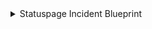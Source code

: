 <details>
<summary>Statuspage Incident Blueprint</summary>

```json showLineNumbers
{
  "identifier": "statuspageIncident",
  "title": "Statuspage Incident",
  "icon": "Alert",
  "description": "An incident reported on a Statuspage",
  "schema": {
    "properties": {
      "status": {
        "type": "string",
        "title": "Current Status",
        "enum": [
          "investigating",
          "identified",
          "monitoring",
          "resolved",
          "postmortem"
        ],
        "enumColors": {
          "investigating": "blue",
          "identified": "orange",
          "monitoring": "yellow",
          "resolved": "green",
          "postmortem": "purple"
        },
        "description": "Current status of the incident"
      },
      "impact": {
        "type": "string",
        "title": "Impact",
        "enum": ["none", "minor", "major", "critical"],
        "enumColors": {
          "none": "green",
          "minor": "yellow",
          "major": "orange",
          "critical": "red"
        },
        "description": "The impact level of the incident"
      },
      "createdAt": {
        "type": "string",
        "format": "date-time",
        "title": "Created At",
        "description": "When the incident was first reported"
      },
      "updatedAt": {
        "type": "string",
        "format": "date-time",
        "title": "Last Updated At",
        "description": "When the incident was last updated"
      },
      "startedAt": {
        "type": "string",
        "format": "date-time",
        "title": "Started At",
        "description": "When the incident actually began"
      },
      "resolvedAt": {
        "type": "string",
        "format": "date-time",
        "title": "Resolved At",
        "description": "When the incident was resolved (null if ongoing)"
      },
      "shortlink": {
        "type": "string",
        "format": "url",
        "title": "Short Link",
        "description": "A shortened URL for sharing the incident status page"
      },
      "postmortemPublishedAt": {
        "type": "string",
        "format": "date-time",
        "title": "Postmortem Published At",
        "description": "When the postmortem analysis was published (null if not yet published)"
      },
      "metadata": {
        "type": "object",
        "title": "Metadata",
        "description": "Custom metadata associated with the incident"
      },
      "postmortem_body": {
        "type": "string",
        "format": "markdown",
        "title": "Postmortem",
        "description": "The content of the postmortem analysis"
      },
      "postmortem_body_last_updated_at": {
        "type": "string",
        "format": "date-time",
        "title": "Postmortem Last Updated At",
        "description": "When the postmortem body was last updated (null if not applicable)"
      },
      "postmortem_ignored": {
        "type": "boolean",
        "title": "Postmortem Ignored",
        "description": "Whether the postmortem has been ignored"
      },
      "postmortem_published_at": {
        "type": "string",
        "format": "date-time",
        "title": "Postmortem Published At",
        "description": "When the postmortem was published (null if not yet published)"
      },
      "postmortem_notified_subscribers": {
        "type": "boolean",
        "title": "Postmortem Notified Subscribers",
        "description": "Whether subscribers were notified about the postmortem"
      },
      "postmortem_notified_twitter": {
        "type": "boolean",
        "title": "Postmortem Notified Twitter",
        "description": "Whether the postmortem was announced on Twitter"
      },
      "pageId": {
        "type": "string",
        "title": "Page ID",
        "description": "The ID of the Statuspage where the incident occurred"
      }
    }
  },
  "calculationProperties": {
    "category": {
      "title": "Category",
      "description": "Category of the incident",
      "calculation": ".properties | .status as $status | if ($status | IN(\"scheduled\", \"in_progress\", \"verifying\", \"completed\")) then \"maintainance\" else \"incident\" end",
      "type": "string",
      "colorized": true,
      "colors": {
        "maintainance": "bronze",
        "incident": "red"
      }
    }
  },
  "relations": {
    "statuspage": {
      "target": "statuspage",
      "required": false,
      "title": "Status Page",
      "many": false
    }
  }
}
```

</details>
